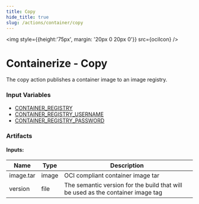 ```yaml
---
title: Copy
hide_title: true
slug: /actions/container/copy
---
```



<img style={{height:'75px', margin: '20px 0 20px 0'}} src={ociIcon} />

# Containerize - Copy

The copy action publishes a container image to an image registry.

### Input Variables

- [CONTAINER_REGISTRY](/inputs#container)
- [CONTAINER_REGISTRY_USERNAME](/inputs#container)
- [CONTAINER_REGISTRY_PASSWORD](/inputs#container)

### Artifacts

#### Inputs:

|Name|Type|Description|
|-|-|-|
|image.tar|image|OCI compliant container image tar|
|version|file|The semantic version for the build that will be used as the container image tag

